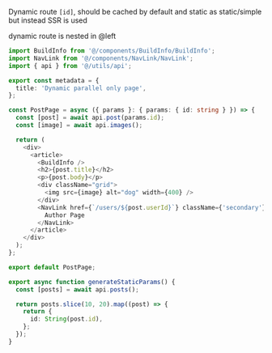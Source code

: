 Dynamic route `[id]`, should be cached by default and static as static/simple but instead SSR is used

dynamic route is nested in @left

```ts
import BuildInfo from '@/components/BuildInfo/BuildInfo';
import NavLink from '@/components/NavLink/NavLink';
import { api } from '@/utils/api';

export const metadata = {
  title: 'Dynamic parallel only page',
};

const PostPage = async ({ params }: { params: { id: string } }) => {
  const [post] = await api.post(params.id);
  const [image] = await api.images();

  return (
    <div>
      <article>
        <BuildInfo />
        <h2>{post.title}</h2>
        <p>{post.body}</p>
        <div className="grid">
          <img src={image} alt="dog" width={400} />
        </div>
        <NavLink href={`/users/${post.userId}`} className={'secondary'}>
          Author Page
        </NavLink>
      </article>
    </div>
  );
};

export default PostPage;

export async function generateStaticParams() {
  const [posts] = await api.posts();

  return posts.slice(10, 20).map((post) => {
    return {
      id: String(post.id),
    };
  });
}
```
